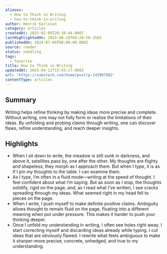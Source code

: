 ```yaml
---
aliases:
  - How to Think in Writing
  - how-to-think-in-writing
author: Henrik Karlsson
category: articles
createdAt: 2025-02-09T20:38:44.000Z
lastHighlightedOn: 2024-08-18T04:28:50.358Z
publishedOn: 2024-07-09T00:00:00.000Z
source: reader
status: seedling
tags:
  - favorite
title: How to Think in Writing
updatedAt: 2025-04-12T15:55:17.000Z
url: 'https://substack.com/home/post/p-143987982'
contentType: articles
---
```

## Summary

Writing helps refine thinking by making ideas more precise and complete. Without writing, one may not fully form or realize the limitations of their ideas. By unfolding and probing claims through writing, one can discover flaws, refine understanding, and reach deeper insights.

## Highlights

- When I sit down to write, the meadow is still sunk in darkness, and above it, satellites pass by, one after the other. My thoughts are flighty and shapeless; they morph as I approach them. But when I type, it is as if I pin my thoughts to the table. I can examine them.
- As I type, I’m often in a fluid mode—writing at the speed of thought. I feel confident about what I’m saying. But as soon as I stop, the thoughts solidify, rigid on the page, and, as I read what I’ve written, I see cracks spreading through my ideas. What seemed right in my head fell to pieces on the page.
- When I write, I push myself to make definite positive claims. Ambiguity allows thought to remain fluid on the page, floating into a different meaning when put under pressure. This makes it harder to push your thinking deeper.
- Once I unfold my understanding in writing, I often see holes right away. I start correcting myself and discarding ideas already while typing. I cut ideas that are obviously flawed. I rewrite what feels ambiguous to make it sharper–more precise, concrete, unhedged, and true to my understanding.
